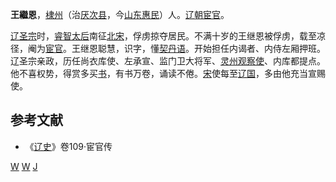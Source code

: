 {{Dablink|关于宋朝同名人物，参见：[[王繼恩|王繼恩]]。}}
'''王繼恩'''，[[棣州|棣州]]（治[[厌次县|厌次县]]，今[[山东|山东]][[惠民|惠民]]）人。[[辽朝|辽朝]][[宦官|宦官]]。

[[辽圣宗|辽圣宗]]时，[[萧绰|睿智太后]]南征[[北宋|北宋]]，俘虏掠夺居民。不满十岁的王继恩被俘虏，载至凉径，阉为[[宦官|宦官]]。王继恩聪慧，识字，懂[[契丹语|契丹语]]。开始担任内谒者、内侍左厢押班。辽圣宗亲政，历任尚衣库使、左承宣、监门卫大将军、[[灵州|灵州]][[观察使|观察使]]、内库都提点。他不喜权势，得赏多买[[书|书]]，有书万卷，诵读不倦。[[宋朝|宋]]使每至[[辽国|辽国]]，多由他充当宣赐使。

==参考文献==
* 《[[辽史|辽史]]》卷109·宦官传
[[Category:惠民人|W]]
[[Category:辽朝宦官|W]]
[[Category:王姓|J]]